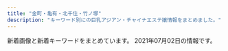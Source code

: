 ```yaml
---
title: "金町・亀有・北千住・竹ノ塚"
description: "キーワード別にの巨乳アジアン・チャイナエステ嬢情報をまとめました。"
---
```


新着画像と新着キーワードをまとめています。
2021年07月02日の情報です。

<DmmAffiliateIns />
<KeywordTable
  shops={
    [
    {
        "img_links": [
            "http://esthe-massage.pink/images/top.png",
            "http://esthe-massage.pink/images/cg2.jpg",
            "http://esthe-massage.pink/images/mobile.jpg",
            "http://esthe-massage.pink/images/cg1.jpg",
            "http://esthe-massage.pink/sp/images/cg7.jpg",
            "http://esthe-massage.pink/images/line.jpg",
            "http://esthe-massage.pink/images/line2.jpg",
            "http://esthe-massage.pink/images/mobile1.jpg",
            "http://esthe-massage.pink/sp/images/cg2.jpg",
            "http://esthe-massage.pink/images/newface.jpg",
            "http://esthe-massage.pink/images/staff_tit.jpg",
            "http://esthe-massage.pink/images/pick.jpg",
            "http://esthe-massage.pink/images/cg3.jpg",
            "http://esthe-massage.pink/sp/images/tel.png",
            "http://esthe-massage.pink/images/aboutus.jpg",
            "http://esthe-massage.pink/images/bb.png",
            "http://esthe-massage.pink/sp/images/cg9.jpg",
            "http://esthe-massage.pink/images/cg7.jpg",
            "http://esthe-massage.pink/sp/images/cg6.jpg",
            "http://esthe-massage.pink/sp/images/cg3.jpg",
            "http://esthe-massage.pink/images/staff_s.jpg",
            "http://esthe-massage.pink/sp/images/teline.png",
            "http://esthe-massage.pink/images/cg6.jpg",
            "http://esthe-massage.pink/images/tb1.png",
            "http://esthe-massage.pink/images/cg9.jpg",
            "http://esthe-massage.pink/images/compaign.jpg",
            "http://esthe-massage.pink/images/news.jpg",
            "http://esthe-massage.pink/images/tb.png",
            "http://esthe-massage.pink/sp/images/top-img01.png",
            "http://esthe-massage.pink/sp/images/cg1.jpg",
            "http://esthe-massage.pink/images/end3.png",
            "http://esthe-massage.pink/sp/images/telb.png"
        ],
        "name": "\u96c5",
        "url": "http://esthe-massage.pink/",
        "station": "JR\u91d1\u753a\u99c5\u5317\u53e3",
        "keywords": {
            "D": 6
        }
    },
    {
        "name": "\u3086\u308a\u304b\u3054",
        "keywords": {
            "F": 4,
            "87": 4,
            "E": 4,
            "88": 4,
            "85": 8,
            "D": 14,
            "86": 6,
            "C": 15
        },
        "img_links": [
            "http://www.yurikago-massage.work/img/sta8.jpg",
            "http://www.yurikago-massage.work/img/st13.jpg",
            "http://www.yurikago-massage.work/img/st10.jpg",
            "http://www.yurikago-massage.work/img/fla-2.jpg",
            "http://www.yurikago-massage.work/img/st12.jpg",
            "http://www.yurikago-massage.work/img/botton.jpg",
            "http://www.yurikago-massage.work/img/sta10.jpg",
            "http://www.yurikago-massage.work/img/fla-1.jpg",
            "http://www.yurikago-massage.work/img/st11.jpg",
            "http://www.yurikago-massage.work/img/mo.png",
            "http://www.yurikago-massage.work/img/sta12.jpg",
            "http://www.yurikago-massage.work/img/st09.jpg",
            "http://www.yurikago-massage.work/img/sta11.jpg",
            "http://www.yurikago-massage.work/img/st9.jpg",
            "http://www.yurikago-massage.work/img/sta13.jpg",
            "http://www.yurikago-massage.work/img/sta6.jpg",
            "http://www.yurikago-massage.work/img/sta7.jpg",
            "http://www.yurikago-massage.work/img/sta9.jpg",
            "http://www.yurikago-massage.work/img/st6.jpg",
            "http://www.yurikago-massage.work/img/nos.jpg",
            "http://www.yurikago-massage.work/img/st7.jpg",
            "http://www.yurikago-massage.work/img/st8.jpg"
        ],
        "station": "JR\u91d1\u753a\u99c5\u5317\u53e3",
        "url": "http://www.yurikago-massage.work/"
    },
    {
        "name": "heart Peace \uff5e\u30cf\u30fc\u30c8\u30d4\u30fc\u30b9\uff5e",
        "url": "https://heart-peace.business.site/",
        "station": "\u7dbe\u702c\u99c5",
        "keywords": {},
        "img_links": []
    },
    {
        "station": "JR\u4e80\u6709\u99c5\u5317\u53e3",
        "name": "\u30b5\u30e9\u30f3",
        "keywords": {},
        "url": "http://kenkohouse.com/",
        "img_links": []
    },
    {
        "name": "Parfum",
        "img_links": [
            "https://parfum.xyz.mn/photos/17/8146/202106/210615155253u34.jpeg",
            "https://parfum.xyz.mn/photos/17/8146/202106/2106151553044b5.jpeg",
            "https://file.jp-navi.info/17/8146/202106/2021061612310261.jpg",
            "https://file.jp-navi.info/17/8146/202106/2021061612310244.jpg",
            "https://parfum.xyz.mn/photos/17/8146/202106/2021061612305993.jpg",
            "https://parfum.xyz.mn/photos/17/8146/202106/202106161231200.jpg",
            "https://file.jp-navi.info/17/8146/202106/210615144005ui.jpeg",
            "https://parfum.xyz.mn/photos/17/8146/202106/21061515525u1q.jpeg",
            "https://parfum.xyz.mn/photos/17/8146/202106/2106161934404446.jpeg",
            "https://parfum.xyz.mn/photos/17/8146/202106/21061619413l500.png",
            "https://parfum.xyz.mn/photos/17/8146/202106/2021061612310244.jpg",
            "https://assets.jp-navi.info/images/images/es-thumbnail.png",
            "https://parfum.xyz.mn/photos/17/8146/202106/210620163z52963.png",
            "https://file.jp-navi.info/17/8146/202106/2021061612305993.jpg",
            "https://parfum.xyz.mn/photos/17/8146/202106/2106161941263j5.png",
            "https://parfum.xyz.mn/photos/17/8146/202106/210615155122cv.jpeg",
            "https://parfum.xyz.mn/photos/17/8146/202106/210615144005ui.jpeg",
            "https://parfum.xyz.mn/photos/17/8146/202106/2021061612310261.jpg",
            "https://parfum.xyz.mn/photos/17/8146/202106/210620163ik5o.png",
            "https://parfum.xyz.mn/photos/17/8146/202106/2021061612310117.jpg"
        ],
        "keywords": {
            "83": 93,
            "C": 1,
            "87": 31,
            "D": 3
        },
        "station": "JR\u5317\u5343\u4f4f\u99c5\u897f\u53e3",
        "url": "https://parfum.xyz.mn/"
    },
    {
        "url": "http://esthe-aroma.xyz/",
        "station": "\u7af9\u30ce\u585a\u99c5\u6771\u53e3",
        "keywords": {
            "87": 3,
            "86": 3
        },
        "name": "\u5927\u5bb6\u65cf",
        "img_links": [
            "http://esthe-aroma.xyz/images/home_002.png",
            "http://esthe-aroma.xyz/images/acc.jpg",
            "http://esthe-aroma.xyz/images/esthe3.jpg",
            "http://esthe-aroma.xyz/images/cg02.jpg",
            "http://esthe-aroma.xyz/images/staff.png",
            "http://esthe-aroma.xyz/images/info.png",
            "http://esthe-aroma.xyz/images/gallery.png",
            "http://esthe-aroma.xyz/images/main-sp.jpg",
            "http://esthe-aroma.xyz/images/home.png",
            "http://esthe-aroma.xyz/images/clear.png",
            "http://esthe-aroma.xyz/images/cg01.jpg",
            "http://esthe-aroma.xyz/images/esthe2.jpg",
            "http://esthe-aroma.xyz/images/esthe1.jpg",
            "http://esthe-aroma.xyz/images/header3.png",
            "http://esthe-aroma.xyz/images/blog_002.png",
            "http://esthe-aroma.xyz/images/friend.png",
            "http://esthe-aroma.xyz/images/main1.jpg",
            "http://esthe-aroma.xyz/images/acc1.jpg",
            "http://esthe-aroma.xyz/images/link.png"
        ]
    },
    {
        "url": "http://seifukulure.esnavi.work/",
        "name": "\u5236\u670d\u306e\u8a98\u60d1",
        "station": "JR\u5317\u5343\u4f4f\u99c5\u897f\u53e3",
        "img_links": [
            "http://seifukulure.esnavi.work/staff1.jpg",
            "http://seifukulure.esnavi.work/top.png",
            "http://seifukulure.esnavi.work/2/uploadimg/1623199012.jpeg",
            "http://seifukulure.esnavi.work/s_massage.png",
            "http://seifukulure.esnavi.work/2/uploadimg/1623199286.jpeg",
            "http://seifukulure.esnavi.work/2/uploadimg/1623199458.jpeg",
            "http://seifukulure.esnavi.work/nei3.jpg",
            "http://seifukulure.esnavi.work/nei5.jpg",
            "http://seifukulure.esnavi.work/1.png",
            "http://seifukulure.esnavi.work/massage1.png",
            "http://seifukulure.esnavi.work/biaoti.jpg",
            "http://seifukulure.esnavi.work/2.png",
            "http://seifukulure.esnavi.work/int2.png",
            "http://seifukulure.esnavi.work/news.png",
            "http://seifukulure.esnavi.work/s_staff.png",
            "http://seifukulure.esnavi.work/2/uploadimg/1623199126.jpeg",
            "http://seifukulure.esnavi.work/2/uploadimg/1623199572.jpeg",
            "http://seifukulure.esnavi.work/2/uploadimg/1623198943.jpeg",
            "http://seifukulure.esnavi.work/nei_bj3.jpg",
            "http://seifukulure.esnavi.work/2/uploadimg/1623198856.jpeg",
            "http://seifukulure.esnavi.work/6.jpg"
        ],
        "keywords": {
            "88": 1,
            "90": 2,
            "86": 1,
            "89": 1,
            "85": 2
        }
    },
    {
        "keywords": {
            "D": 1,
            "C": 1,
            "86": 1
        },
        "url": "https://besteste.com/",
        "name": "\u685c",
        "img_links": [
            "https://besteste.com/staffPhoto/b20210617134705.jpg",
            "https://besteste.com/staffPhoto/s20210617134905.jpg",
            "https://besteste.com/staffPhoto/b20210617134759.jpg",
            "https://besteste.com/staffPhoto/b20210617134943.jpg",
            "https://besteste.com/staffPhoto/b20210617134529.jpg",
            "https://besteste.com/staffPhoto/b20210206174451.jpg",
            "https://besteste.com/staffPhoto/s20210617134943.jpg",
            "https://besteste.com/staffPhoto/b20210206174329.jpg",
            "https://besteste.com/staffPhoto/b20210206174605.jpg",
            "https://besteste.com/staffPhoto/s20210617135141.jpg",
            "https://besteste.com/staffPhoto/b20210617134905.jpg",
            "https://besteste.com/js/sliderLine/slide_next.png",
            "https://besteste.com/staffPhoto/s20210617134759.jpg",
            "https://besteste.com/staffPhoto/s20210617134529.jpg",
            "https://besteste.com/images/slider1/03.jpg",
            "https://besteste.com/staffPhoto/b20210617135051.jpg",
            "https://besteste.com/staffPhoto/s20210617134705.jpg",
            "https://besteste.com/staffPhoto/b20210206174200.jpg",
            "https://besteste.com/staffPhoto/b20210617135141.jpg",
            "https://besteste.com/images/returnBtn.png",
            "https://besteste.com/images/mobile.jpg",
            "https://besteste.com/js/sliderLine/slide_prev.png",
            "https://besteste.com/staffPhoto/s20210617135051.jpg",
            "https://besteste.com/images/slider1/01.jpg",
            "https://besteste.com/staffPhoto/b20210206174033.jpg"
        ],
        "station": "JR\u4e80\u6709\u99c5\u5317\u53e3"
    },
    {
        "station": "\u7dbe\u702c\u99c5\u897f\u53e3",
        "url": "http://spring02.est888.com/",
        "name": "Spring-\u30b9\u30d7\u30ea\u30f3\u30b0-",
        "keywords": {
            "89": 1,
            "E": 2,
            "90": 3,
            "85": 3,
            "84": 1,
            "G": 1,
            "91": 1,
            "C": 4
        },
        "img_links": [
            "http://spring02.est888.com/css/staff/staff010-b.png",
            "http://spring02.est888.com/css/staff/staff12-b.png",
            "http://spring02.est888.com/css/top04.png",
            "http://spring02.est888.com/css/staff/staff01-a.png",
            "http://spring02.est888.com/css/staff/staff01.png",
            "http://spring02.est888.com/css/tel.png",
            "http://spring02.est888.com/css/staff/staff005-a.png",
            "http://spring02.est888.com/css/staff/staff11-b.png",
            "http://spring02.est888.com/css/staff/staff01-b.png",
            "http://spring02.est888.com/css/staff/staff12-a.png",
            "http://spring02.est888.com/css/staff/staff09.png",
            "http://spring02.est888.com/css/staff/staff005-b.png",
            "http://spring02.est888.com/css/staff/staff005.png",
            "http://spring02.est888.com/css/staff/staff11.png",
            "http://spring02.est888.com/css/staff/staff010.png",
            "http://spring02.est888.com/css/nav/nav-004.png",
            "http://spring02.est888.com/css/staff/staff04-a.png",
            "http://spring02.est888.com/css/nav/nav-005.png",
            "http://spring02.est888.com/css/staff/staff12.png",
            "http://spring02.est888.com/css/top003.png",
            "http://spring02.est888.com/css/staff/staff0008.png",
            "http://spring02.est888.com/css/nav/nav-002.png",
            "http://spring02.est888.com/css/staff/staff04-b.png",
            "http://spring02.est888.com/css/nav/nav-006.png",
            "http://spring02.est888.com/css/nav/nav-003.png",
            "http://spring02.est888.com/css/nav/nav-001.png",
            "http://spring02.est888.com/css/staff/staff010-a.png",
            "http://spring02.est888.com/css/staff/staff008-b.png",
            "http://spring02.est888.com/css/staff/staff003-b.png",
            "http://spring02.est888.com/css/staff/staff11-a.png",
            "http://spring02.est888.com/css/staff/staff09-b.png",
            "http://spring02.est888.com/css/staff/staff04.png",
            "http://spring02.est888.com/css/staff/staff03-a.png",
            "http://spring02.est888.com/css/top01.png",
            "http://spring02.est888.com/css/staff/staff03.png",
            "http://spring02.est888.com/css/top02-left.png",
            "http://spring02.est888.com/css/osusume01.png",
            "http://spring02.est888.com/css/staff/staff09-a.png"
        ]
    },
    {
        "station": "JR\u5317\u5343\u4f4f\u99c5\u6771\u53e3",
        "keywords": {},
        "name": "\u7f8e\u5802",
        "img_links": [
            "http://aroma-heal.com/img/sys2.png",
            "http://aroma-heal.com/staff/aoi/01.jpg",
            "http://aroma-heal.com/img/tit.jpg",
            "http://aroma-heal.com/img/sys4.png",
            "http://aroma-heal.com/img/t-a.jpg",
            "http://aroma-heal.com/img/cam.jpg",
            "http://aroma-heal.com/img/adrs.jpg",
            "http://aroma-heal.com/img/t-r.jpg",
            "http://aroma-heal.com/img/pic.jpg",
            "http://aroma-heal.com/img/botton.jpg",
            "http://aroma-heal.com/img/info.jpg",
            "http://aroma-heal.com/staff/yuki/01.jpg",
            "http://aroma-heal.com/img/sysetc.png",
            "http://aroma-heal.com/img/t-t.jpg",
            "http://aroma-heal.com/staff/mimi/01.jpg",
            "http://aroma-heal.com/img/tel.jpg",
            "http://aroma-heal.com/img/t-o.jpg",
            "http://aroma-heal.com/img/pc.jpg",
            "http://aroma-heal.com/img/sys3.png",
            "http://aroma-heal.com/img/add.jpg",
            "http://aroma-heal.com/img/sys1.png",
            "http://aroma-heal.com/img/t-s.jpg",
            "http://aroma-heal.com/img/paypay.png"
        ],
        "url": "http://aroma-heal.com/"
    },
    {
        "img_links": [
            "http://www.kiraku-seitaiin.com/common/img/top_img001.png",
            "http://www.kiraku-seitaiin.com/common/img/shop/r3.jpg",
            "http://www.kiraku-seitaiin.com/common/img/shop/r4.jpg",
            "http://www.kiraku-seitaiin.com/common/img/image2.jpg",
            "http://www.kiraku-seitaiin.com/common/img/tel2.png",
            "http://www.kiraku-seitaiin.com/files/008.jpg",
            "http://www.kiraku-seitaiin.com/files/007.jpg",
            "http://www.kiraku-seitaiin.com/common/img/image1.jpg",
            "http://www.kiraku-seitaiin.com/files/009.jpg",
            "http://www.kiraku-seitaiin.com/common/img/shop/r1.jpg",
            "http://www.kiraku-seitaiin.com/common/img/shop/r2.jpg",
            "http://www.kiraku-seitaiin.com/files/001.jpg",
            "http://www.kiraku-seitaiin.com/files/010.jpg",
            "http://www.kiraku-seitaiin.com/common/img/image3.jpg",
            "http://www.kiraku-seitaiin.com/files/004.jpg"
        ],
        "keywords": {
            "C": 10
        },
        "station": "\u897f\u65b0\u4e95\u99c5\u897f\u53e3",
        "url": "http://www.kiraku-seitaiin.com/",
        "name": "\u6c17\u697d\u6574\u4f53\u9662"
    },
    {
        "station": "JR\u91d1\u753a\u99c5\u5317\u53e3",
        "img_links": [
            "http://urara.tyo.cm/images/link_nav01.png",
            "http://urara.tyo.cm/images/tit_staff01.png",
            "http://urara.tyo.cm/photos/sites/5/2020/07/2020072904152438.jpg",
            "http://urara.tyo.cm/photos/sites/5/2020/08/2020082101302071.jpg",
            "http://urara.tyo.cm/images/link_nav02.png",
            "http://urara.tyo.cm/photos/sites/5/2021/02/2021021804210413.jpg",
            "http://urara.tyo.cm/images/slider02.png",
            "http://urara.tyo.cm/images/tit_info01.png",
            "http://urara.tyo.cm/images/link_nav04.png",
            "http://urara.tyo.cm/photos/sites/5/2021/06/2021060107130367.jpg",
            "http://urara.tyo.cm/photos/sites/5/2020/07/2020072904152344.jpg",
            "http://urara.tyo.cm/images/ico02.png",
            "http://urara.tyo.cm/images/slider03.png",
            "http://urara.tyo.cm/images/tit_staff02.png",
            "http://urara.tyo.cm/images/link_nav03.png",
            "http://urara.tyo.cm/images/top.png",
            "http://urara.tyo.cm/photos/sites/5/2020/07/2020072904152581.jpg",
            "http://urara.tyo.cm/photos/sites/5/2021/06/2021062205032288.jpg",
            "http://urara.tyo.cm/images/tit_info02.png",
            "http://urara.tyo.cm/images/slider01.png",
            "http://urara.tyo.cm/images/pagetop.png",
            "http://urara.tyo.cm/images/link_nav06.png",
            "http://urara.tyo.cm/photos/sites/5/2020/07/2020072904152474.jpg",
            "http://urara.tyo.cm/photos/sites/5/2020/11/2020112706272440.jpg",
            "http://urara.tyo.cm/photos/sites/5/2020/09/2020091508111353.jpg",
            "http://urara.tyo.cm/images/link_nav05.png",
            "http://urara.tyo.cm/images/bg_infotit.png",
            "http://urara.tyo.cm/photos/sites/5/2021/06/2021060107130435.jpg"
        ],
        "name": "\u9e97",
        "url": "http://urara.tyo.cm/",
        "keywords": {
            "D": 143,
            "83": 13,
            "87": 13,
            "84": 13,
            "86": 52,
            "85": 52
        }
    },
    {
        "keywords": {
            "D": 3,
            "87": 1,
            "C": 11,
            "86": 2
        },
        "name": "\u5922\u306e\u5bb6",
        "url": "http://kokoroan.jps.cm/",
        "station": "\u7af9\u30ce\u585a\u99c5\u6771\u53e3",
        "img_links": [
            "http://kokoroan.jps.cm/photos/sites/31/2021/04/2021041913212424.jpg",
            "http://kokoroan.jps.cm/images/girl-z2.jpg",
            "http://kokoroan.jps.cm/images/room4.jpg",
            "http://kokoroan.jps.cm/images/mobile.jpg",
            "http://kokoroan.jps.cm/images/ser5.jpg",
            "http://kokoroan.jps.cm/photos/sites/31/2021/03/2021032316410890.jpg",
            "http://kokoroan.jps.cm/photos/sites/31/2021/03/2021032515025450.jpg",
            "http://kokoroan.jps.cm/images/room1.jpg",
            "http://kokoroan.jps.cm/images/room2.jpg",
            "http://kokoroan.jps.cm/photos/sites/31/2021/03/2021032316250291.jpg",
            "http://kokoroan.jps.cm/photos/sites/31/2021/04/2021041913212572.jpg",
            "http://kokoroan.jps.cm/images/ser3.jpg",
            "http://kokoroan.jps.cm/images/end.jpg",
            "http://kokoroan.jps.cm/images/top.jpg",
            "http://kokoroan.jps.cm/images/mobile2.jpg",
            "http://kokoroan.jps.cm/images/ser1.jpg",
            "http://kokoroan.jps.cm/photos/sites/31/2021/03/2021032515024847.jpg",
            "http://kokoroan.jps.cm/images/bj3.jpg",
            "http://kokoroan.jps.cm/images/service_line.jpg",
            "http://kokoroan.jps.cm/images/girl-z1.jpg",
            "http://kokoroan.jps.cm/images/staff_line.jpg",
            "http://kokoroan.jps.cm/images/room3.jpg",
            "http://kokoroan.jps.cm/images/ser4.jpg",
            "http://kokoroan.jps.cm/images/ser2.jpg"
        ]
    },
    {
        "station": "JR\u4e80\u6709\u99c5\u5317\u53e3",
        "img_links": [],
        "url": "http://manzoku666.ests.jp/",
        "name": "\u82b1\u6d77",
        "keywords": {}
    },
    {
        "img_links": [
            "http://massage-esthe.red/images/slider/slide2s.png",
            "http://massage-esthe.red/images/staff_images/st3.jpg",
            "http://massage-esthe.red/images/staff_images/st9.jpg",
            "http://massage-esthe.red/images/line.jpg",
            "http://massage-esthe.red/images/staff_images/sta1.jpg",
            "http://massage-esthe.red/images/slider/slide1.png",
            "http://massage-esthe.red/images/an_4_01.jpg",
            "http://massage-esthe.red/images/staff_images/sta2.jpg",
            "http://massage-esthe.red/images/staff_images/sta6.jpg",
            "http://massage-esthe.red/images/e.jpg",
            "http://massage-esthe.red/images/an_2_02.jpg",
            "http://massage-esthe.red/images/an_5_01.jpg",
            "http://massage-esthe.red/images/index-1.jpg",
            "http://massage-esthe.red/images/line1.jpg",
            "http://massage-esthe.red/images/staff_images/sta4.jpg",
            "http://massage-esthe.red/images/qr.jpg",
            "http://massage-esthe.red/images/r7.jpg",
            "http://massage-esthe.red/images/r2.jpg",
            "http://massage-esthe.red/images/r6.jpg",
            "http://massage-esthe.red/images/staff_images/sl.png",
            "http://massage-esthe.red/images/an_4_02.jpg",
            "http://massage-esthe.red/images/staff_images/st4.jpg",
            "http://massage-esthe.red/images/slider/slide4s.png",
            "http://massage-esthe.red/images/staff_images/sta3.jpg",
            "http://massage-esthe.red/images/an_3_02.jpg",
            "http://massage-esthe.red/images/fbb.jpg",
            "http://massage-esthe.red/images/r5.jpg",
            "http://massage-esthe.red/images/staff_images/st1.jpg",
            "http://massage-esthe.red/images/staff_images/st2.jpg",
            "http://massage-esthe.red/images/an_1_02.jpg",
            "http://massage-esthe.red/images/slider/slide3s.png",
            "http://massage-esthe.red/images/r3.jpg",
            "http://massage-esthe.red/images/staff_images/sta9.jpg",
            "http://massage-esthe.red/images/staff_images/st7.jpg",
            "http://massage-esthe.red/images/an_3_01.jpg",
            "http://massage-esthe.red/images/index-2.jpg",
            "http://massage-esthe.red/images/staff_images/sta5.jpg",
            "http://massage-esthe.red/images/no.png",
            "http://massage-esthe.red/images/slider/slide5.png",
            "http://massage-esthe.red/images/staff_images/sta7.jpg",
            "http://massage-esthe.red/images/slider/slide4.png",
            "http://massage-esthe.red/images/r4.jpg",
            "http://massage-esthe.red/images/an_5_02.jpg",
            "http://massage-esthe.red/images/slider/slide2.png",
            "http://massage-esthe.red/images/staff_images/st6.jpg",
            "http://massage-esthe.red/images/an_2_01.jpg",
            "http://massage-esthe.red/images/staff_images/st5.jpg",
            "http://massage-esthe.red/images/an_6_02.jpg",
            "http://massage-esthe.red/images/slider/slide3.png",
            "http://massage-esthe.red/images/slider/slide1s.png",
            "http://massage-esthe.red/images/slider/slide5s.png",
            "http://massage-esthe.red/images/an_6_01.jpg",
            "http://massage-esthe.red/images/an_1_01.jpg"
        ],
        "station": "JR\u4e80\u6709\u99c5\u5317\u53e3",
        "url": "http://massage-esthe.red/",
        "keywords": {
            "D": 20,
            "86": 32,
            "C": 2
        },
        "name": "BODY RESORT"
    },
    {
        "img_links": [
            "http://e-luxury.work/img/eri1.jpg",
            "http://e-luxury.work/images/7.jpg",
            "http://e-luxury.work/img/momoka1.jpg",
            "http://e-luxury.work/images/3.jpg",
            "http://e-luxury.work/img/mimi1.jpg",
            "http://e-luxury.work/images/sys.jpg",
            "http://e-luxury.work/images/tt.jpg",
            "http://e-luxury.work/images/mobile.jpg",
            "http://e-luxury.work/images/tel.jpg",
            "http://e-luxury.work/images/5.jpg",
            "http://e-luxury.work/images/int2.jpg",
            "http://e-luxury.work/img/minami1.jpg",
            "http://e-luxury.work/images/2.jpg",
            "http://e-luxury.work/img/kayo2.jpg",
            "http://e-luxury.work/images/b1.jpg",
            "http://e-luxury.work/images/ta.jpg",
            "http://e-luxury.work/images/interior_t.jpg",
            "http://e-luxury.work/images/int1.jpg",
            "http://e-luxury.work/images/staff_t.jpg",
            "http://e-luxury.work/img/kayo1.jpg",
            "http://e-luxury.work/images/news.jpg",
            "http://e-luxury.work/img/yuki1.jpg",
            "http://e-luxury.work/images/1.jpg",
            "http://e-luxury.work/img/mina1.jpg",
            "http://e-luxury.work/images/head.jpg",
            "http://e-luxury.work/images/4.jpg",
            "http://e-luxury.work/images/6.jpg"
        ],
        "name": "Angel",
        "station": "\u7dbe\u702c\u99c5\u897f\u53e3",
        "keywords": {},
        "url": "http://e-luxury.work/"
    },
    {
        "keywords": {},
        "url": "http://www.hi-msg.com/tulip/",
        "station": "JR\u5357\u5343\u4f4f\u99c5\u5357\u53e3",
        "img_links": [],
        "name": "Tulip\uff5e\u30c1\u30e5\u30fc\u30ea\u30c3\u30d7"
    },
    {
        "name": "\u5065\u6b32",
        "keywords": {},
        "img_links": [
            "http://www.kenyoku.work/images/int2.png",
            "http://www.kenyoku.work/images/b2.jpg",
            "http://www.kenyoku.work/images/s1.png",
            "http://www.kenyoku.work/images/b1.jpg",
            "http://www.kenyoku.work/images/1.jpg",
            "http://www.kenyoku.work/images/interior_t.jpg",
            "http://www.kenyoku.work/images/head.jpg",
            "http://www.kenyoku.work/images/mobile.jpg",
            "http://www.kenyoku.work/img/risa1.jpg",
            "http://www.kenyoku.work/images/news.jpg",
            "http://www.kenyoku.work/images/3.jpg",
            "http://www.kenyoku.work/img/miki1.jpg",
            "http://www.kenyoku.work/images/2.jpg",
            "http://www.kenyoku.work/images/4.jpg",
            "http://www.kenyoku.work/images/staff_t.jpg",
            "http://www.kenyoku.work/images/int1.png",
            "http://www.kenyoku.work/img/ami1.jpg",
            "http://www.kenyoku.work/images/sys.jpg",
            "http://www.kenyoku.work/img/hana1.jpg",
            "http://www.kenyoku.work/images/info.png"
        ],
        "station": "JR\u91d1\u753a\u99c5\u5317\u53e3",
        "url": "http://www.kenyoku.work/"
    },
    {
        "station": "\u7dbe\u702c\u99c5\u6771\u53e3",
        "url": "http://youfirstesthe.com/",
        "name": "You First*\u30e6\u30fc\u30d5\u30a1\u30fc\u30b9\u30c8",
        "img_links": [
            "http://youfirstesthe.com/upload/girl/img03/img1_0019.jpg",
            "http://youfirstesthe.com/upload/girl/img03/img3_0020.jpg",
            "http://youfirstesthe.com/upload/girl/img02/img1_0029.jpg",
            "http://youfirstesthe.com/upload/girl/img02/img1_0019.jpg",
            "http://youfirstesthe.com/upload/girl/img03/img2_0019.jpg",
            "http://youfirstesthe.com/upload/girl/img03/img2_0008.jpg",
            "http://youfirstesthe.com/upload/girl/img02/img1_0014.jpg",
            "http://youfirstesthe.com/upload/board/img_1555924960.jpg",
            "http://youfirstesthe.com/upload/girl/img03/img1_0029.jpg",
            "http://youfirstesthe.com/upload/girl/img02/img1_0008.jpg",
            "http://youfirstesthe.com/upload/girl/img03/img2_0029.jpg",
            "http://youfirstesthe.com/images/common/main_txt_corona.jpg",
            "http://youfirstesthe.com/upload/girl/img03/img3_0003.jpg",
            "http://youfirstesthe.com/upload/girl/img03/img1_0003.jpg",
            "http://youfirstesthe.com/upload/girl/img02/img1_0021.jpg",
            "http://youfirstesthe.com/upload/girl/img03/img1_0021.jpg",
            "http://youfirstesthe.com/images/common/tel.png",
            "http://youfirstesthe.com/upload/girl/img03/img2_0020.jpg",
            "http://youfirstesthe.com/upload/girl/img03/img2_0016.jpg",
            "http://youfirstesthe.com/upload/girl/img02/img1_0004.jpg",
            "http://youfirstesthe.com/upload/girl/img03/img2_0003.jpg",
            "http://youfirstesthe.com/upload/girl/img02/img1_0007.jpg",
            "http://youfirstesthe.com/upload/girl/img03/img1_0028.jpg",
            "http://youfirstesthe.com/upload/girl/img03/img3_0008.jpg",
            "http://youfirstesthe.com/upload/girl/img03/img1_0016.jpg",
            "http://youfirstesthe.com/upload/girl/img03/img1_0027.jpg",
            "http://youfirstesthe.com/images/top/list_btn.png",
            "http://youfirstesthe.com/images/top/news.png",
            "http://youfirstesthe.com/upload/girl/img02/img1_0003.jpg",
            "http://youfirstesthe.com/upload/girl/img02/img1_0028.jpg",
            "http://youfirstesthe.com/upload/girl/img03/img5_0008.jpg",
            "http://youfirstesthe.com/upload/girl/img02/img1_0015.jpg",
            "http://youfirstesthe.com/upload/girl/img02/img1_0016.jpg",
            "http://youfirstesthe.com/upload/girl/img03/img2_0028.jpg",
            "http://youfirstesthe.com/upload/board/img_1600470945.jpg",
            "http://youfirstesthe.com/upload/girl/img03/img3_0007.jpg",
            "http://youfirstesthe.com/upload/girl/img03/img1_0014.jpg",
            "http://youfirstesthe.com/upload/girl/img03/img1_0004.jpg",
            "http://youfirstesthe.com/upload/girl/img03/img1_0015.jpg",
            "http://youfirstesthe.com/upload/girl/img02/img1_0027.jpg",
            "http://youfirstesthe.com/images/top/pickup_box.png",
            "http://youfirstesthe.com/upload/girl/img03/img4_0008.jpg",
            "http://youfirstesthe.com/upload/board/img_1601452249.jpg",
            "http://youfirstesthe.com/upload/girl/img03/img4_0007.jpg",
            "http://youfirstesthe.com/images/top/ranking02.png",
            "http://youfirstesthe.com/upload/girl/img02/img1_0026.jpg",
            "http://youfirstesthe.com/upload/board/img_1616074420.jpg",
            "http://youfirstesthe.com/upload/board/img_1558501433.jpg",
            "http://youfirstesthe.com/images/top/ranking01.png",
            "http://youfirstesthe.com/upload/girl/img02/img1_0020.jpg",
            "http://youfirstesthe.com/upload/girl/img03/img1_0007.jpg",
            "http://youfirstesthe.com/upload/girl/img03/img2_0007.jpg",
            "http://youfirstesthe.com/upload/girl/img03/img1_0008.jpg",
            "http://youfirstesthe.com/upload/girl/img03/img2_0014.jpg",
            "http://youfirstesthe.com/upload/girl/img03/img1_0020.jpg",
            "http://youfirstesthe.com/upload/girl/img03/img1_0026.jpg",
            "http://youfirstesthe.com/upload/board/img_1616074473.jpg",
            "http://youfirstesthe.com/images/top/ranking03.png"
        ],
        "keywords": {
            "\u30bb\u30af\u30b7\u30fc": 5,
            "G": 5
        }
    },
    {
        "img_links": [
            "http://www.luckystar.esturl.com/img/ttl_info.png",
            "http://www.luckystar.esturl.com/files/005-03.jpg",
            "http://www.luckystar.esturl.com/img/tel.png",
            "http://www.luckystar.esturl.com/files/006.jpg",
            "http://www.luckystar.esturl.com/files/002-03.jpg",
            "http://www.luckystar.esturl.com/files/008-02.jpg",
            "http://www.luckystar.esturl.com/files/007.jpg",
            "http://www.luckystar.esturl.com/files/002.jpg",
            "http://www.luckystar.esturl.com/files/006-03.jpg",
            "http://www.luckystar.esturl.com/files/007-03.jpg",
            "http://www.luckystar.esturl.com/images/slider/3.jpg",
            "http://www.luckystar.esturl.com/images/slider/2.jpg",
            "http://www.luckystar.esturl.com/images/slider/1.jpg",
            "http://www.luckystar.esturl.com/files/001-03.jpg",
            "http://www.luckystar.esturl.com/files/001.jpg",
            "http://www.luckystar.esturl.com/files/006-02.jpg",
            "http://www.luckystar.esturl.com/img/btn_blog.png",
            "http://www.luckystar.esturl.com/files/003-03.jpg",
            "http://www.luckystar.esturl.com/img/ttl_news.png",
            "http://www.luckystar.esturl.com/files/005-02.jpg",
            "http://www.luckystar.esturl.com/files/008-03.jpg",
            "http://www.luckystar.esturl.com/files/003.jpg",
            "http://www.luckystar.esturl.com/img/goback.jpg",
            "http://www.luckystar.esturl.com/files/008.jpg",
            "http://www.luckystar.esturl.com/files/002-02.jpg",
            "http://www.luckystar.esturl.com/files/003-02.jpg",
            "http://www.luckystar.esturl.com/img/pickup.jpg",
            "http://www.luckystar.esturl.com/files/001-02.jpg",
            "http://www.luckystar.esturl.com/files/005.jpg",
            "http://www.luckystar.esturl.com/files/007-02.jpg"
        ],
        "keywords": {
            "86": 4,
            "D": 14,
            "C": 14,
            "87": 10
        },
        "name": "\u30e9\u30c3\u30ad\u30fc\u30b9\u30bf\u30fc",
        "url": "http://www.luckystar.esturl.com/",
        "station": "JR\u4e80\u6709\u99c5\u5317\u53e3"
    },
    {
        "name": "IRIS \uff5e\u30a2\u30a4\u30ea\u30b9\uff5e",
        "station": "JR\u5317\u5343\u4f4f\u99c5\u6771\u53e3",
        "url": "http://iris.este.work/",
        "img_links": [
            "http://iris.este.work/sys1.jpg",
            "http://iris.este.work/s1.png",
            "http://iris.este.work/2/uploadimg/1610606666.jpg",
            "http://iris.este.work/2/uploadimg/1597806778.jpg",
            "http://iris.este.work/2/uploadimg/1591787978.jpg",
            "http://iris.este.work/int1.png",
            "http://iris.este.work/2/uploadimg/1615527059.jpeg",
            "http://iris.este.work/2/uploadimg/1604372331.jpg",
            "http://iris.este.work/2/uploadimg/1610606533.jpg",
            "http://iris.este.work/2/uploadimg/1597642441.jpeg",
            "http://iris.este.work/head.jpg",
            "http://iris.este.work/staff_t.jpg",
            "http://iris.este.work/2/uploadimg/1587527299.jpg",
            "http://iris.este.work/news.jpg",
            "http://iris.este.work/2/uploadimg/1587527512.jpg",
            "http://iris.este.work/2/uploadimg/1607661251.jpg",
            "http://iris.este.work/sys2.jpg"
        ],
        "keywords": {
            "E": 2,
            "C": 2,
            "D": 4,
            "86": 3,
            "90": 1,
            "84": 1,
            "83": 1,
            "87": 1,
            "85": 3
        }
    },
    {
        "name": "Aroma RenRen",
        "url": "https://renren.tyo.cm/",
        "img_links": [
            "https://renren.tyo.cm/images/side_mobile.jpg",
            "https://renren.tyo.cm/photos/sites/41/2021/05/2021052004154611.jpg",
            "https://renren.tyo.cm/images/tit_link.png",
            "https://renren.tyo.cm/images/link_nav06.jpg",
            "https://renren.tyo.cm/images/top.png",
            "https://renren.tyo.cm/photos/sites/41/2021/05/2021052004154256.jpg",
            "https://renren.tyo.cm/images/end.png",
            "https://renren.tyo.cm/images/acc4.jpg",
            "https://renren.tyo.cm/images/link_nav05.jpg",
            "https://renren.tyo.cm/photos/sites/41/2021/05/2021052004155091.jpg",
            "https://renren.tyo.cm/photos/sites/41/2021/05/2021052004155822.jpg",
            "https://renren.tyo.cm/images/side_tel.jpg",
            "https://renren.tyo.cm/images/staff01.png",
            "https://renren.tyo.cm/images/acc3.jpg",
            "https://renren.tyo.cm/images/link_nav03.jpg",
            "https://renren.tyo.cm/images/acc1.jpg",
            "https://renren.tyo.cm/images/sp_top.png",
            "https://renren.tyo.cm/photos/sites/41/2021/05/2021052004153875.jpg",
            "https://renren.tyo.cm/images/link_nav04.jpg",
            "https://renren.tyo.cm/images/link_nav01.jpg",
            "https://renren.tyo.cm/images/link_nav02.jpg",
            "https://renren.tyo.cm/images/acc2.jpg",
            "https://renren.tyo.cm/images/tit_pick.png",
            "https://renren.tyo.cm/images/tit_new.png",
            "https://renren.tyo.cm/images/staff02.png",
            "https://renren.tyo.cm/images/acc6.jpg",
            "https://renren.tyo.cm/images/acc5.jpg",
            "https://renren.tyo.cm/photos/sites/41/2021/05/202105200415347.jpg",
            "https://renren.tyo.cm/photos/sites/41/2021/05/2021052004155498.jpg"
        ],
        "keywords": {
            "85": 2,
            "E": 2,
            "83": 1,
            "F": 1,
            "D": 3,
            "86": 1,
            "C": 1,
            "88": 3
        },
        "station": "JR\u4e80\u6709\u99c5\u5357\u53e3"
    },
    {
        "url": "https://bright.xyz.mn/",
        "station": "JR\u4e80\u6709\u99c5\u5357\u53e3",
        "img_links": [
            "https://bright.xyz.mn/images/mobile.jpg",
            "https://bright.xyz.mn/images/s_pick.png",
            "https://bright.xyz.mn/photos/sites/10/2021/05/2021052101403735.jpg",
            "https://bright.xyz.mn/images/top.png",
            "https://bright.xyz.mn/photos/sites/10/2020/01/2020010607464468.jpg",
            "https://bright.xyz.mn/photos/sites/10/2021/05/2021052101453282.jpg",
            "https://bright.xyz.mn/images/s_news.jpg",
            "https://bright.xyz.mn/photos/sites/10/2021/05/202105210145508.jpg",
            "https://bright.xyz.mn/images/s_therapist.jpg",
            "https://bright.xyz.mn/images/staff_bj3.jpg",
            "https://bright.xyz.mn/photos/sites/10/2020/08/2020081003373252.jpg",
            "https://bright.xyz.mn/photos/sites/10/2020/07/202007261153576.jpg",
            "https://bright.xyz.mn/images/s_face.jpg",
            "https://bright.xyz.mn/photos/sites/10/2021/05/2021052101403735-308x411.jpg",
            "https://bright.xyz.mn/photos/sites/10/2020/07/2020072611535558.jpg",
            "https://bright.xyz.mn/images/news_bj3.jpg",
            "https://bright.xyz.mn/images/2.jpg",
            "https://bright.xyz.mn/photos/sites/10/2021/05/2021052101453282-308x411.jpg",
            "https://bright.xyz.mn/photos/sites/10/2021/05/202105210145508-308x411.jpg",
            "https://bright.xyz.mn/images/end.png",
            "https://bright.xyz.mn/images/line.png",
            "https://bright.xyz.mn/images/new.jpg",
            "https://bright.xyz.mn/photos/sites/10/2021/05/2021052003325366.jpg",
            "https://bright.xyz.mn/photos/sites/10/2021/05/2021052101451231.jpg",
            "https://bright.xyz.mn/photos/sites/10/2020/08/2020081003373131.jpg",
            "https://bright.xyz.mn/images/1.jpg",
            "https://bright.xyz.mn/images/s_link.jpg",
            "https://bright.xyz.mn/photos/sites/10/2020/07/2020072612030016.jpg"
        ],
        "keywords": {
            "87": 18,
            "88": 36,
            "E": 58,
            "D": 56,
            "92": 18,
            "86": 18,
            "G": 38,
            "91": 18,
            "85": 36,
            "C": 2
        },
        "name": "Plaisir\u30fb\u30d7\u30ec\u30b8\u30fc\u30eb"
    },
    {
        "keywords": {},
        "name": "Amor-\u30a2\u30e2\u30fc\u30eb-",
        "img_links": [
            "http://relax-esthe.tokyo/css/staff/staff09.png",
            "http://relax-esthe.tokyo/images/call.png",
            "http://relax-esthe.tokyo/css/staff/staff01.png",
            "http://relax-esthe.tokyo/css/m-top02.jpg",
            "http://relax-esthe.tokyo/css/staff/staff03.png",
            "http://relax-esthe.tokyo/css/m-top-right01.jpg",
            "http://relax-esthe.tokyo/css/m-top-right02.jpg",
            "http://relax-esthe.tokyo/css/top-left01.jpg",
            "http://relax-esthe.tokyo/css/m-head1.jpg",
            "http://relax-esthe.tokyo/css/m-top-right03.jpg",
            "http://relax-esthe.tokyo/css/m-right.jpg",
            "http://relax-esthe.tokyo/css/staff/staff07.png",
            "http://relax-esthe.tokyo/css/m-left.jpg",
            "http://relax-esthe.tokyo/css/staff/staff05.png",
            "http://relax-esthe.tokyo/css/staff/staff02.png",
            "http://relax-esthe.tokyo/css/m-top-right04.jpg",
            "http://relax-esthe.tokyo/css/m-yejiao.jpg"
        ],
        "url": "http://relax-esthe.tokyo/",
        "station": "\u6885\u5cf6\u99c5"
    },
    {
        "img_links": [
            "http://raku.est888.com/css/tel.png",
            "http://raku.est888.com/css/nav/nav-005.jpg",
            "http://raku.est888.com/css/nav/nav-003.jpg",
            "http://raku.est888.com/css/nav/nav-001.jpg",
            "http://raku.est888.com/css/top02-left.png",
            "http://raku.est888.com/css/staff/staff01-a.png",
            "http://raku.est888.com/css/nav/nav-002.jpg",
            "http://raku.est888.com/css/osusume0001.jpg",
            "http://raku.est888.com/css/staff/staff000001-a.png",
            "http://raku.est888.com/css/nav/nav-006.jpg",
            "http://raku.est888.com/css/staff/staff00002-a.png",
            "http://raku.est888.com/css/nav/nav-004.jpg",
            "http://raku.est888.com/css/cam-01.jpg"
        ],
        "keywords": {
            "89": 1,
            "D": 1,
            "C": 2,
            "87": 2
        },
        "url": "http://raku.est888.com/",
        "name": "\u697d",
        "station": "JR\u91d1\u753a\u99c5\u5317\u53e3"
    },
    {
        "img_links": [
            "https://s-esthe.biz/wp-content/themes/este/img/3.jpg",
            "https://s-esthe.biz/wp-content/themes/este/img/4.jpg",
            "https://s-esthe.biz/wp-content/themes/este/img/top-img01a.png",
            "https://s-esthe.biz/wp-content/uploads/2019/06/23456hito.jpg",
            "https://s-esthe.biz/wp-content/uploads/2019/06/651hito.jpg",
            "https://s-esthe.biz/wp-content/uploads/2019/06/47567uhito.jpg",
            "https://s-esthe.biz/wp-content/themes/este/img/1.jpg",
            "https://s-esthe.biz/wp-content/themes/este/img/2.jpg",
            "https://s-esthe.biz/wp-content/uploads/2021/06/897621flower.jpg",
            "https://s-esthe.biz/wp-content/uploads/2021/05/211nss.jpg",
            "https://s-esthe.biz/wp-content/themes/este/img/tel_footer.png",
            "https://s-esthe.biz/wp-content/themes/este/img/call.png",
            "https://s-esthe.biz/wp-content/themes/este/img/tel_header.png",
            "https://s-esthe.biz/wp-content/themes/este/img/top-img02.png",
            "https://s-esthe.biz/wp-content/uploads/2019/06/345678hito.jpg",
            "https://s-esthe.biz/wp-content/themes/este/img/top-img01b.png"
        ],
        "url": "https://s-esthe.biz/",
        "name": "\u30d0\u30e9\u306e\u7a7a\u9593",
        "station": "\u5343\u4f4f\u5927\u6a4b\u99c5",
        "keywords": {
            "D": 15,
            "E": 6
        }
    },
    {
        "keywords": {
            "D": 1,
            "E": 2
        },
        "url": "https://moon-love.info/",
        "name": "\u6cc9\u30fb\u3044\u305a\u307f",
        "img_links": [
            "https://moon-love.info/images/slider1/03.jpg",
            "https://moon-love.info/staffPhoto/b20200527170611.jpg",
            "https://moon-love.info/images/noImg.jpg",
            "https://moon-love.info/js/sliderLine/slide_next.png",
            "https://moon-love.info/images/slider1/02.jpg",
            "https://moon-love.info/js/sliderLine/slide_prev.png",
            "https://moon-love.info/staffPhoto/s20200527170611.jpg",
            "https://moon-love.info/images/slider1/01.jpg",
            "https://moon-love.info/images/gallery1.png",
            "https://moon-love.info/images/mobile.jpg",
            "https://moon-love.info/uploadfiles/images/campaignIyasiHealCom.jpg",
            "https://moon-love.info/uploadfiles/Image/image.png",
            "https://moon-love.info/images/returnBtn.png",
            "https://moon-love.info/staffPhoto/s20200711151214.jpg",
            "https://moon-love.info/staffPhoto/b20200711151214.jpg"
        ],
        "station": "\u5317\u5343\u4f4f\u99c5\u6771\u53e3"
    },
    {
        "name": "\u7e01",
        "keywords": {
            "87": 5,
            "83": 5,
            "D": 20,
            "85": 10
        },
        "img_links": [
            "http://rakuen.ies.fun/images/s_link.png",
            "http://rakuen.ies.fun/photos/sites/40/2021/06/2021063006425294.jpg",
            "http://rakuen.ies.fun/photos/sites/40/2021/06/2021063006423418.jpg",
            "http://rakuen.ies.fun/images/room2.jpg",
            "http://rakuen.ies.fun/photos/sites/40/2021/06/202106300642069.jpg",
            "http://rakuen.ies.fun/images/s_news.jpg",
            "http://rakuen.ies.fun/images/s3.jpg",
            "http://rakuen.ies.fun/images/s_staff.png",
            "http://rakuen.ies.fun/images/room3.jpg",
            "http://rakuen.ies.fun/images/mobile.jpg",
            "http://rakuen.ies.fun/images/room1.jpg",
            "http://rakuen.ies.fun/photos/sites/40/2021/06/2021063006422197.jpg",
            "http://rakuen.ies.fun/images/info2.jpg",
            "http://rakuen.ies.fun/images/tel.jpg",
            "http://rakuen.ies.fun/images/info.jpg",
            "http://rakuen.ies.fun/images/room4.jpg"
        ],
        "station": "\u897f\u65b0\u4e95\u99c5\u897f\u53e3",
        "url": "http://rakuen.ies.fun/"
    },
    {
        "name": "Angela \u30a2\u30f3\u30b8\u30a7\u30e9",
        "url": "http://angela.esjp.xyz/",
        "keywords": {},
        "station": "\u7dbe\u702c\u99c5\u6771\u53e3",
        "img_links": [
            "http://angela.esjp.xyz/images/roomimg/photo02.jpg",
            "http://angela.esjp.xyz/girl/1.jpg",
            "http://angela.esjp.xyz/images/topbg.jpg",
            "http://angela.esjp.xyz/images/mobile_bg.png",
            "http://angela.esjp.xyz/girl/5.jpg",
            "http://angela.esjp.xyz/girl/6.jpg",
            "http://angela.esjp.xyz/girl/4.jpg",
            "http://angela.esjp.xyz/girl/2.jpg",
            "http://angela.esjp.xyz/images/tel_footer.png",
            "http://angela.esjp.xyz/girl/3.jpg",
            "http://angela.esjp.xyz/images/staff_bg.png",
            "http://angela.esjp.xyz/images/pickup_line.png",
            "http://angela.esjp.xyz/images/nophotos.jpg",
            "http://angela.esjp.xyz/images/roomimg/photo01.jpg",
            "http://angela.esjp.xyz/images/newsbg.png"
        ]
    },
    {
        "station": "\u7dbe\u702c\u99c5\u6771\u53e3",
        "keywords": {},
        "name": "\u611b",
        "url": "http://ayase-ai.jpest.net/",
        "img_links": [
            "http://ayase-ai.jpest.net/uploads//sites/33/2021/04/g1-225x300.jpg",
            "http://ayase-ai.jpest.net/uploads//sites/33/2021/01/g1.jpg",
            "http://ayase-ai.jpest.net/uploads//sites/33/2021/01/g1-225x300.jpg",
            "http://ayase-ai.jpest.net/uploads//sites/33/2020/11/g3-225x300.jpg",
            "http://ayase-ai.jpest.net/uploads//sites/33/2020/11/g2.jpg",
            "http://ayase-ai.jpest.net/uploads//sites/33/2020/11/m-top02-1.jpg",
            "http://ayase-ai.jpest.net/uploads//sites/33/2020/11/g5.jpg",
            "http://ayase-ai.jpest.net/uploads//sites/33/2020/12/main_bottom-1.png",
            "http://ayase-ai.jpest.net/uploads//sites/33/2020/12/re.jpg",
            "http://ayase-ai.jpest.net/uploads//sites/33/2020/12/main_top.png",
            "http://ayase-ai.jpest.net/uploads//sites/33/2020/11/g4.jpg",
            "http://ayase-ai.jpest.net/uploads//sites/33/2020/12/r4-1.png",
            "http://ayase-ai.jpest.net/uploads//sites/33/2020/12/shishu-2.png",
            "http://ayase-ai.jpest.net/uploads//sites/33/2020/12/mobile-1.jpg",
            "http://ayase-ai.jpest.net/uploads//sites/33/2020/12/main_top-1.png",
            "http://ayase-ai.jpest.net/uploads//sites/33/2020/11/g5-225x300.jpg",
            "http://ayase-ai.jpest.net/uploads//sites/33/2021/04/g1.jpg",
            "http://ayase-ai.jpest.net/uploads//sites/33/2020/11/g3.jpg",
            "http://ayase-ai.jpest.net/uploads//sites/33/2020/11/g1.jpg",
            "http://ayase-ai.jpest.net/uploads//sites/33/2020/12/ss.png",
            "http://ayase-ai.jpest.net/uploads//sites/33/2020/11/g2-225x300.jpg",
            "http://ayase-ai.jpest.net/uploads//sites/33/2020/12/r3-1.png",
            "http://ayase-ai.jpest.net/uploads//sites/33/2020/11/g4-225x300.jpg",
            "http://ayase-ai.jpest.net/uploads//sites/33/2020/11/g6.jpg",
            "http://ayase-ai.jpest.net/uploads//sites/33/2020/11/g6-225x300.jpg",
            "http://ayase-ai.jpest.net/uploads//sites/33/2020/11/g1-225x300.jpg",
            "http://ayase-ai.jpest.net/uploads//sites/33/2020/12/ma01-1.jpg",
            "http://ayase-ai.jpest.net/uploads//sites/33/2020/12/r2-1.png",
            "http://ayase-ai.jpest.net/uploads//sites/33/2020/12/main_bottom.png",
            "http://ayase-ai.jpest.net/uploads//sites/33/2020/12/r1.png"
        ]
    },
    {
        "keywords": {
            "88": 4,
            "D": 18,
            "86": 14
        },
        "name": "Sakura",
        "img_links": [
            "http://esthe-aroma.biz/img/m04.jpg",
            "http://esthe-aroma.biz/img/syst.jpg",
            "http://esthe-aroma.biz/img/cg03.jpg",
            "http://esthe-aroma.biz/img/m01a.jpg",
            "http://esthe-aroma.biz/img/m03a.jpg",
            "http://esthe-aroma.biz/img/m05a.jpg",
            "http://esthe-aroma.biz/img/cg04.jpg",
            "http://esthe-aroma.biz/img/m03.jpg",
            "http://esthe-aroma.biz/img/cg101.jpg",
            "http://esthe-aroma.biz/img/acct.jpg",
            "http://esthe-aroma.biz/img/ff.jpg",
            "http://esthe-aroma.biz/img/cg011.jpg",
            "http://esthe-aroma.biz/img/cg09.jpg",
            "http://esthe-aroma.biz/img/fla02.jpg",
            "http://esthe-aroma.biz/img/fla03.jpg",
            "http://esthe-aroma.biz/img/no.png",
            "http://esthe-aroma.biz/img/m01.jpg",
            "http://esthe-aroma.biz/img/cg05.jpg",
            "http://esthe-aroma.biz/img/cg041.jpg",
            "http://esthe-aroma.biz/img/tr02.jpg",
            "http://esthe-aroma.biz/img/m02a.jpg",
            "http://esthe-aroma.biz/img/tr01.jpg",
            "http://esthe-aroma.biz/img/cg01.jpg",
            "http://esthe-aroma.biz/img/cg10.jpg",
            "http://esthe-aroma.biz/img/cg07.jpg",
            "http://esthe-aroma.biz/img/m06.jpg",
            "http://esthe-aroma.biz/img/m02.jpg",
            "http://esthe-aroma.biz/img/fla01.jpg",
            "http://esthe-aroma.biz/img/cg02.jpg",
            "http://esthe-aroma.biz/img/stal.jpg",
            "http://esthe-aroma.biz/img/cg021.jpg",
            "http://esthe-aroma.biz/img/m05.jpg",
            "http://esthe-aroma.biz/img/cg06.jpg",
            "http://esthe-aroma.biz/img/top.jpg"
        ],
        "url": "http://esthe-aroma.biz/",
        "station": "JR\u91d1\u753a\u99c5\u5317\u53e3"
    },
    {
        "name": "\u7652\u3057\u306e\u8594\u8587",
        "station": "JR\u91d1\u753a\u99c5\u5317\u53e3",
        "img_links": [
            "http://iyasinobara.oks.bz/images/mobile.jpg",
            "http://iyasinobara.oks.bz/photos/sites/36/2020/02/2020021401252254.jpg",
            "http://iyasinobara.oks.bz/images/room2.jpg",
            "http://iyasinobara.oks.bz/images/room1.jpg",
            "http://iyasinobara.oks.bz/images/s_staff.jpg",
            "http://iyasinobara.oks.bz/photos/sites/36/2021/03/2021030303232197.jpg",
            "http://iyasinobara.oks.bz/photos/sites/36/2021/06/2021061008395550.jpg",
            "http://iyasinobara.oks.bz/images/room4.jpg",
            "http://iyasinobara.oks.bz/images/room3.jpg",
            "http://iyasinobara.oks.bz/images/top.jpg",
            "http://iyasinobara.oks.bz/images/s_shedule.jpg",
            "http://iyasinobara.oks.bz/images/s_news.jpg",
            "http://iyasinobara.oks.bz/photos/sites/36/2020/11/2020112101523963.jpg"
        ],
        "keywords": {
            "82": 5,
            "90": 5,
            "83": 5,
            "C": 16,
            "D": 10,
            "85": 5,
            "F": 5
        },
        "url": "http://iyasinobara.oks.bz/"
    },
    {
        "keywords": {},
        "station": "JR\u4e80\u6709\u99c5\u5317\u53e3",
        "name": "\u7652\u3057\u306e\u5bb6",
        "img_links": [
            "http://www.maria0228.com/img/ayumi.jpg",
            "http://www.maria0228.com/img/2.jpg",
            "http://www.maria0228.com/img/7.jpg",
            "http://www.maria0228.com/img/5.jpg",
            "http://www.maria0228.com/img/danni.jpg",
            "http://www.maria0228.com/img/3.jpg",
            "http://www.maria0228.com/img/erika.jpg",
            "http://www.maria0228.com/img/aya.jpg",
            "http://www.maria0228.com/img/6.jpg",
            "http://www.maria0228.com/img/1.jpg",
            "http://www.maria0228.com/img/nana.jpg",
            "http://www.maria0228.com/img/yuri.jpg",
            "http://www.maria0228.com/img/4.jpg",
            "http://www.maria0228.com/img/mina.jpg"
        ],
        "url": "http://www.maria0228.com/"
    },
    {
        "img_links": [
            "http://www.relax-miyabi.com/img/icon_tel.png",
            "http://www.relax-miyabi.com/img/glo_06_off.jpg",
            "http://www.relax-miyabi.com/img/top-course2_off.jpg",
            "http://www.relax-miyabi.com/img/glo_05_off.jpg",
            "http://www.relax-miyabi.com/img/slider/2.jpg",
            "http://www.relax-miyabi.com/img/bnr-01_off.jpg",
            "http://www.relax-miyabi.com/img/footer-top_off.jpg",
            "http://www.relax-miyabi.com/files/019-03.jpg",
            "http://www.relax-miyabi.com/img/bnr-02_off.jpg",
            "http://www.relax-miyabi.com/img/slider/1.jpg",
            "http://www.relax-miyabi.com/files/014.jpg",
            "http://www.relax-miyabi.com/files/019-02.jpg",
            "http://www.relax-miyabi.com/files/019.jpg",
            "http://www.relax-miyabi.com/img/glo_04_off.jpg",
            "http://www.relax-miyabi.com/img/top-h5R2.jpg",
            "http://www.relax-miyabi.com/img/glo_02_off.jpg",
            "http://www.relax-miyabi.com/img/h4-top.jpg",
            "http://www.relax-miyabi.com/img/glo_01_off.jpg",
            "http://www.relax-miyabi.com/files/014-03.jpg",
            "http://www.relax-miyabi.com/img/slider/3.jpg",
            "http://www.relax-miyabi.com/img/glo_03_off.jpg",
            "http://www.relax-miyabi.com/files/014-02.jpg",
            "http://www.relax-miyabi.com/img/top-course_off.jpg",
            "http://www.relax-miyabi.com/img/top-h5R.jpg"
        ],
        "name": "\u96c5",
        "url": "http://www.relax-miyabi.com/",
        "keywords": {
            "D": 6,
            "86": 3,
            "88": 3
        },
        "station": "\u4e94\u53cd\u91ce\u99c5"
    },
    {
        "station": "JR\u91d1\u753a\u99c5\u5317\u53e3",
        "keywords": {
            "D": 3,
            "C": 3,
            "85": 2,
            "90": 5,
            "84": 1,
            "E": 1,
            "89": 1,
            "91": 1
        },
        "name": "Spring \uff5e\u30b9\u30d7\u30ea\u30f3\u30b0\uff5e",
        "img_links": [
            "http://spring.est888.com/css/staff/staff001-b.png",
            "http://spring.est888.com/css/staff/staff11-b.png",
            "http://spring.est888.com/css/tel.png",
            "http://spring.est888.com/css/staff/staff11-a.png",
            "http://spring.est888.com/css/staff/staff010.png",
            "http://spring.est888.com/css/staff/staff17.png",
            "http://spring.est888.com/css/staff/staff17-b.png",
            "http://spring.est888.com/css/staff/staff012.png",
            "http://spring.est888.com/css/staff/staff14-a.png",
            "http://spring.est888.com/css/staff/staff16.png",
            "http://spring.est888.com/css/nav/nav-004.png",
            "http://spring.est888.com/css/staff/staff14-b.png",
            "http://spring.est888.com/css/staff/staff14.png",
            "http://spring.est888.com/css/staff/staff0005-b.png",
            "http://spring.est888.com/css/staff/staff004.png",
            "http://spring.est888.com/css/staff/staff16-b.png",
            "http://spring.est888.com/css/staff/staff012-a.png",
            "http://spring.est888.com/css/staff/staff012-b.png",
            "http://spring.est888.com/css/staff/staff004-a.png",
            "http://spring.est888.com/css/staff/staff11.png",
            "http://spring.est888.com/css/staff/staff010-a.png",
            "http://spring.est888.com/css/staff/staff16-a.png",
            "http://spring.est888.com/css/staff/staff13.png",
            "http://spring.est888.com/css/staff/staff13-a.png",
            "http://spring.est888.com/css/nav/nav-003.png",
            "http://spring.est888.com/css/staff/staff17-a.png",
            "http://spring.est888.com/css/staff/staff0005-a.png",
            "http://spring.est888.com/css/top0000000003.jpg",
            "http://spring.est888.com/css/staff/staff0005.png",
            "http://spring.est888.com/css/top001.png",
            "http://spring.est888.com/css/nav/nav-005.png",
            "http://spring.est888.com/css/staff/staff0010-b.png",
            "http://spring.est888.com/css/staff/staff004-b.png",
            "http://spring.est888.com/css/nav/nav-006.png",
            "http://spring.est888.com/css/staff/staff001-a.png",
            "http://spring.est888.com/css/nav/nav-001.png",
            "http://spring.est888.com/css/nav/nav-002.png",
            "http://spring.est888.com/css/staff/staff001.png"
        ],
        "url": "http://spring.est888.com/"
    },
    {
        "name": "\u604b\u4eba\u697d\u5712",
        "img_links": [
            "http://koi.rankuens.com/css/nav/nav03.jpg",
            "http://koi.rankuens.com/css/nav/nav05.jpg",
            "http://koi.rankuens.com/css/left.jpg",
            "http://koi.rankuens.com/css/top004.jpg",
            "http://koi.rankuens.com/css/right.jpg",
            "http://koi.rankuens.com/css/top005.jpg",
            "http://koi.rankuens.com/css/nav/nav01.jpg",
            "http://koi.rankuens.com/css/staff/staff08.jpg",
            "http://koi.rankuens.com/css/top-0001.jpg",
            "http://koi.rankuens.com/css/staff/staff00006.jpg",
            "http://koi.rankuens.com/css/staff/staff12-a.jpg",
            "http://koi.rankuens.com/css/staff/staff11-a.jpg",
            "http://koi.rankuens.com/css/staff/staff09.jpg",
            "http://koi.rankuens.com/css/nav/nav06.jpg",
            "http://koi.rankuens.com/css/staff/staff11-b.jpg",
            "http://koi.rankuens.com/css/head03.jpg",
            "http://koi.rankuens.com/css/staff/staff000005.jpg",
            "http://koi.rankuens.com/css/nav/nav04.jpg",
            "http://koi.rankuens.com/css/nav/nav02.jpg"
        ],
        "keywords": {
            "87": 1,
            "86": 2,
            "D": 5,
            "89": 2,
            "E": 1,
            "88": 1
        },
        "url": "http://koi.rankuens.com/",
        "station": "JR\u4e80\u6709\u99c5\u5357\u53e3"
    },
    {
        "name": "\u541b\u5b89",
        "keywords": {},
        "station": "\u5800\u5207\u83d6\u84b2\u5712\u99c5",
        "img_links": [
            "https://image.jimcdn.com/app/cms/image/transf/none/path/s491738307dab8ed0/image/iba7a970dbc047ea1/version/1622963325/image.jpg",
            "https://image.jimcdn.com/app/cms/image/transf/none/path/s491738307dab8ed0/image/i5806f8c0fbbca598/version/1417614009/image.jpg",
            "https://image.jimcdn.com/app/cms/image/transf/dimension=1080x1024:format=jpg/path/s491738307dab8ed0/image/i0ab0a1b77accb1c7/version/1622889641/image.jpg",
            "https://image.jimcdn.com/app/cms/image/transf/dimension=1080x1024:format=jpg/path/s491738307dab8ed0/image/ie54739bfe4411825/version/1621849495/image.jpg",
            "https://image.jimcdn.com/app/cms/image/transf/dimension=960x1024:format=jpg/path/s491738307dab8ed0/image/ic1aa906134e4a7d4/version/1625223105/image.jpg"
        ],
        "url": "https://kungangm.jimdofree.com/"
    },
    {
        "name": "\u82b1\u306e\u604b",
        "keywords": {},
        "img_links": [],
        "station": "\u7dbe\u702c\u99c5\u6771\u53e3",
        "url": "http://bananokoi.ies.bz/"
    }
]
}
/>
<DmmAffiliateScript />
